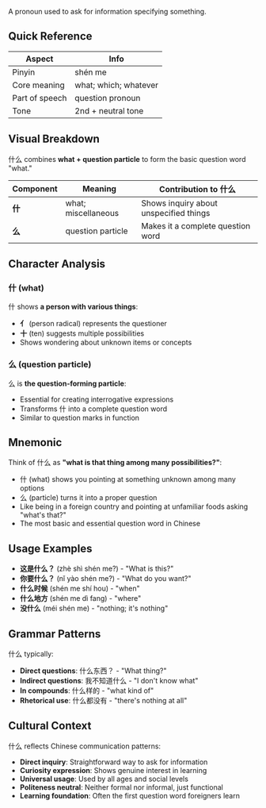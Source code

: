 A pronoun used to ask for information specifying something.

## Quick Reference

| Aspect         | Info                  |
| -------------- | --------------------- |
| Pinyin         | shén me               |
| Core meaning   | what; which; whatever |
| Part of speech | question pronoun      |
| Tone           | 2nd + neutral tone    |

## Visual Breakdown

什么 combines **what + question particle** to form the basic question word "what."

| Component | Meaning             | Contribution to 什么                   |
| --------- | ------------------- | -------------------------------------- |
| **什**    | what; miscellaneous | Shows inquiry about unspecified things |
| **么**    | question particle   | Makes it a complete question word      |

## Character Analysis

### 什 (what)

什 shows **a person with various things**:

- **亻** (person radical) represents the questioner
- **十** (ten) suggests multiple possibilities
- Shows wondering about unknown items or concepts

### 么 (question particle)

么 is **the question-forming particle**:

- Essential for creating interrogative expressions
- Transforms 什 into a complete question word
- Similar to question marks in function

## Mnemonic

Think of 什么 as **"what is that thing among many possibilities?"**:

- 什 (what) shows you pointing at something unknown among many options
- 么 (particle) turns it into a proper question
- Like being in a foreign country and pointing at unfamiliar foods asking "what's that?"
- The most basic and essential question word in Chinese

## Usage Examples

- **这是什么？** (zhè shì shén me?) - "What is this?"
- **你要什么？** (nǐ yào shén me?) - "What do you want?"
- **什么时候** (shén me shí hou) - "when"
- **什么地方** (shén me dì fang) - "where"
- **没什么** (méi shén me) - "nothing; it's nothing"

## Grammar Patterns

什么 typically:

- **Direct questions**: 什么东西？ - "What thing?"
- **Indirect questions**: 我不知道什么 - "I don't know what"
- **In compounds**: 什么样的 - "what kind of"
- **Rhetorical use**: 什么都没有 - "there's nothing at all"

## Cultural Context

什么 reflects Chinese communication patterns:

- **Direct inquiry**: Straightforward way to ask for information
- **Curiosity expression**: Shows genuine interest in learning
- **Universal usage**: Used by all ages and social levels
- **Politeness neutral**: Neither formal nor informal, just functional
- **Learning foundation**: Often the first question word foreigners learn
